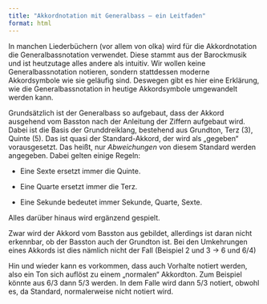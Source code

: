```yaml
---
title: "Akkordnotation mit Generalbass – ein Leitfaden"
format: html
---
```


In manchen Liederbüchern (vor allem von olka) wird für die Akkordnotation die Generalbassnotation verwendet. Diese stammt aus der Barockmusik und ist heutzutage alles andere als intuitiv. Wir wollen keine Generalbassnotation notieren, sondern stattdessen moderne Akkordsymbole wie sie geläufig sind. Deswegen gibt es hier eine Erklärung, wie die Generalbassnotation in heutige Akkordsymbole umgewandelt werden kann.

Grundsätzlich ist der Generalbass so aufgebaut, dass der Akkord ausgehend vom Basston nach der Anleitung der Ziffern aufgebaut wird. Dabei ist die Basis der Grunddreiklang, bestehend aus Grundton, Terz (3), Quinte (5). Das ist quasi der Standard-Akkord, der wird als „gegeben“ vorausgesetzt. Das heißt, nur *Abweichungen* von diesem Standard werden angegeben. Dabei gelten einige Regeln:

-   Eine Sexte ersetzt immer die Quinte.

-   Eine Quarte ersetzt immer die Terz.

-   Eine Sekunde bedeutet immer Sekunde, Quarte, Sexte.

Alles darüber hinaus wird ergänzend gespielt.

::: callout-important
Zwar wird der Akkord vom Basston aus gebildet, allerdings ist daran nicht erkennbar, ob der Basston auch der Grundton ist. Bei den Umkehrungen eines Akkords ist dies nämlich nicht der Fall (Beispiel 2 und 3 -\> 6 und 6/4)
:::

Hin und wieder kann es vorkommen, dass auch Vorhalte notiert werden, also ein Ton sich auflöst zu einem „normalen“ Akkordton. Zum Beispiel könnte aus 6/3 dann 5/3 werden. In dem Falle wird dann 5/3 notiert, obwohl es, da Standard, normalerweise nicht notiert wird.
